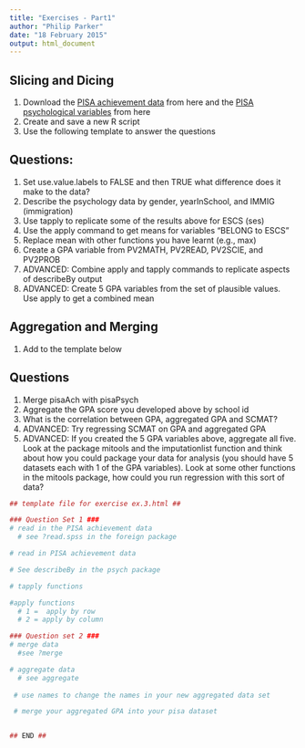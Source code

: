 ```yaml
---
title: "Exercises - Part1"
author: "Philip Parker"
date: "18 February 2015"
output: html_document
---
```


Slicing and Dicing
--------------

1. Download the [PISA achievement data](https://www.dropbox.com/s/wz5p7of5q4cnkhi/PISA2003-Achievement.sav?dl=0) from here and the [PISA psychological variables](https://www.dropbox.com/s/v0k2joopom6lagj/PISA2003.sav?dl=0) from here
2. Create and save a new R script
3. Use the following template to answer the questions

Questions:
-------------
1. Set use.value.labels to FALSE and then TRUE what difference does it make to the data?
2. Describe the psychology data by gender, yearInSchool, and IMMIG (immigration)
3. Use tapply to replicate some of the results above for ESCS (ses)
4. Use the apply command to get means for variables "BELONG to ESCS"
5. Replace mean with other functions you have learnt (e.g., max)
6. Create a GPA variable from PV2MATH, PV2READ, PV2SCIE, and PV2PROB
7. ADVANCED: Combine apply and tapply commands to replicate aspects of describeBy output
8. ADVANCED: Create 5 GPA variables from the set of plausible values. Use apply to get a combined mean

Aggregation and Merging
---------------------

1. Add to the template below

Questions
---------
1. Merge pisaAch with pisaPsych
2. Aggregate the GPA score you developed above by school id
3. What is the correlation between GPA, aggregated GPA and SCMAT?
4. ADVANCED: Try regressing SCMAT on GPA and aggregated GPA
5. ADVANCED: If you created the 5 GPA variables above, aggregate all five. Look at the package mitools and the imputationlist function and think about how you could package your data for analysis (you should have 5 datasets each with 1 of the GPA variables). Look at some other functions in the mitools package, how could you run regression with this sort of data?

```r
## template file for exercise ex.3.html ##

### Question Set 1 ###
# read in the PISA achievement data
  # see ?read.spss in the foreign package

# read in PISA achievement data

# See describeBy in the psych package

# tapply functions

#apply functions
  # 1 =  apply by row
  # 2 = apply by column

### Question set 2 ###
# merge data
  #see ?merge

# aggregate data
  # see aggregate
  
 # use names to change the names in your new aggregated data set

 # merge your aggregated GPA into your pisa dataset 


## END ##
```

